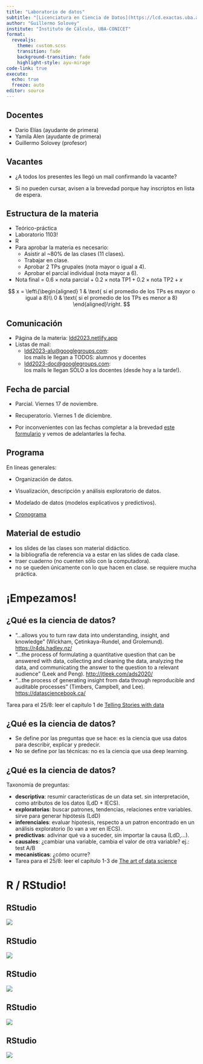 ```yaml
---
title: "Laboratorio de datos"
subtitle: "[Licenciatura en Ciencia de Datos](https://lcd.exactas.uba.ar/)"
author: "Guillermo Solovey"
institute: "Instituto de Cálculo, UBA-CONICET"
format:
  revealjs:
    theme: custom.scss
    transition: fade
    background-transition: fade
    highlight-style: ayu-mirage
code-link: true
execute:
  echo: true
  freeze: auto
editor: source
---
```


## Docentes

-   Dario Elías (ayudante de primera)
-   Yamila Alen (ayudante de primera)
-   Guillermo Solovey (profesor)

## Vacantes

-   ¿A todos los presentes les llegó un mail confirmando la vacante?

-   Si no pueden cursar, avisen a la brevedad porque hay inscriptos en lista de espera.

## Estructura de la materia

-   Teórico-práctica
-   Laboratorio 1103!
-   R
-   Para aprobar la materia es necesario:
    -   Asistir al \~80% de las clases (11 clases).
    -   Trabajar en clase.
    -   Aprobar 2 TPs grupales (nota mayor o igual a 4).
    -   Aprobar el parcial individual (nota mayor a 6).
-   Nota final = $0.6 \times \text{nota parcial} + 0.2 \times \text{nota TP1} + 0.2 \times \text{nota TP2} + x$

$$ 
x = \left\{\begin{aligned}
          1 & \text{ si el promedio de los TPs es mayor o igual a 8}\\
          0 & \text{ si el promedio de los TPs es menor a 8}
        \end{aligned}\right.
$$

## Comunicación

-   Página de la materia: [ldd2023.netlify.app](https://ldd2023.netlify.app/)
-   Listas de mail:
    -   [ldd2023-alu\@googlegroups.com](mailto:ldd2023-alu@googlegroups.com): <br>los mails le llegan a TODOS: alumnos y docentes
    -   [ldd2023-doc\@googlegroups.com](mailto:ldd2023-doc@googlegroups.com): <br>los mails le llegan SÓLO a los docentes (desde hoy a la tarde!).

## Fecha de parcial

-   Parcial. Viernes 17 de noviembre.

-   Recuperatorio. Viernes 1 de diciembre.

-   Por inconvenientes con las fechas completar a la brevedad [este formulario](https://forms.gle/GAYh2gWBPBkieLXh6) y vemos de adelantarles la fecha.

## Programa

En líneas generales:

-   Organización de datos.

-   Visualización, descripción y análisis exploratorio de datos.

-   Modelado de datos (modelos explicativos y predictivos).

-   <a href="https://ldd2023.netlify.app/cronograma.html" target="_blank"> Cronograma</a>

## Material de estudio

-   los slides de las clases son material didáctico.
-   la bibliografía de referencia va a estar en las slides de cada clase.
-   traer cuaderno (no cuenten sólo con la computadora).
-   no se queden únicamente con lo que hacen en clase. se requiere mucha práctica.

# ¡Empezamos!

## ¿Qué es la ciencia de datos?
- "...allows you to turn raw data into understanding, insight, and knowledge" (Wickham, Çetinkaya-Rundel, and Grolemund). [https://r4ds.hadley.nz/](https://r4ds.hadley.nz/)
- "...the process of formulating a quantitative question that can be answered with data, collecting and cleaning the data, analyzing the data, and communicating the answer to the question to a relevant audience" (Leek and Peng). [http://jtleek.com/ads2020/](http://jtleek.com/ads2020/)
- "...the process of generating insight from data through reproducible and auditable processes" (Timbers, Campbell, and Lee). [https://datasciencebook.ca/](https://datasciencebook.ca/)

Tarea para el 25/8: leer el capítulo 1 de [Telling Stories with data](https://tellingstorieswithdata.com/01-introduction.html#what-is-data-science-and-how-should-we-use-it-to-learn-about-the-world)


## ¿Qué es la ciencia de datos?

- Se define por las preguntas que se hace: es la ciencia que usa datos para describir, explicar y predecir. 
- No se define por las técnicas: no es la ciencia que usa deep learning.


## ¿Qué es la ciencia de datos?

Taxonomía de preguntas:

::: incremental
-   **descriptiva**: resumir caracteristicas de un data set. sin interpretación, como atributos de los datos (LdD + IECS).
-   **exploratorias**: buscar patrones, tendencias, relaciones entre variables. sirve para generar hipótesis (LdD)
-   **inferenciales**: evaluar hipotesis, respecto a un patron encontrado en un análisis exploratorio (lo van a ver en IECS).
-   **predictivas**: adivinar qué va a suceder, sin importar la causa (LdD,...).
-   **causales**: ¿cambiar una variable, cambia el valor de otra variable? ej.: test A/B
-   **mecanisticas**: ¿cómo ocurre?
- Tarea para el 25/8: leer el capítulo 1-3 de [The art of data science](https://bookdown.org/rdpeng/artofdatascience/)
:::


# R / RStudio!

## RStudio

![](figs/RStudio-screenshot-00.png)

## RStudio

![](figs/RStudio-screenshot-01.png)

## RStudio

![](figs/RStudio-screenshot-02.png)

## RStudio

![](figs/RStudio-screenshot-03.png)

## RStudio

![](figs/RStudio-screenshot-04.png)
